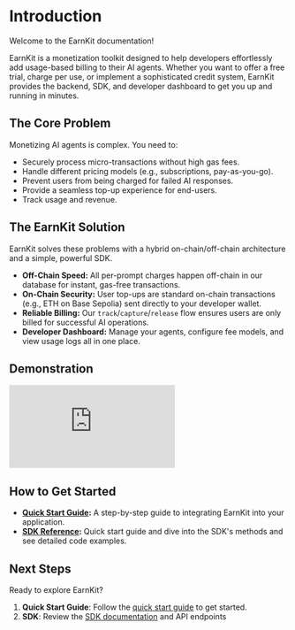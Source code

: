 # Introduction

Welcome to the EarnKit documentation!

EarnKit is a monetization toolkit designed to help developers effortlessly add usage-based billing to their AI agents. Whether you want to offer a free trial, charge per use, or implement a sophisticated credit system, EarnKit provides the backend, SDK, and developer dashboard to get you up and running in minutes.

## The Core Problem

Monetizing AI agents is complex. You need to:
- Securely process micro-transactions without high gas fees.
- Handle different pricing models (e.g., subscriptions, pay-as-you-go).
- Prevent users from being charged for failed AI responses.
- Provide a seamless top-up experience for end-users.
- Track usage and revenue.

## The EarnKit Solution

EarnKit solves these problems with a hybrid on-chain/off-chain architecture and a simple, powerful SDK.

- **Off-Chain Speed:** All per-prompt charges happen off-chain in our database for instant, gas-free transactions.
- **On-Chain Security:** User top-ups are standard on-chain transactions (e.g., ETH on Base Sepolia) sent directly to your developer wallet.
- **Reliable Billing:** Our `track`/`capture`/`release` flow ensures users are only billed for successful AI operations.
- **Developer Dashboard:** Manage your agents, configure fee models, and view usage logs all in one place.

## Demonstration

<div className="my-8 px-4">
	<div className="relative w-full aspect-video max-w-4xl mx-auto">
		<iframe
			className="absolute inset-0 w-full h-full rounded-lg"
			src="https://www.youtube.com/embed/n9J55u1sCag"
			title="YouTube Video"
			frameBorder="0"
			allow="accelerometer; autoplay; clipboard-write; encrypted-media; gyroscope; picture-in-picture"
			allowFullScreen
		></iframe>
	</div>
</div>


## How to Get Started

- **[Quick Start Guide](./quick-start-guide):** A step-by-step guide to integrating EarnKit into your application.
- **[SDK Reference](./sdk-reference):** Quick start guide and dive into the SDK's methods and see detailed code examples. 

## Next Steps

Ready to explore EarnKit? 

1. **Quick Start Guide**: Follow the [quick start guide](./quick-start-guide) to get started.
2. **SDK**: Review the [SDK documentation](./sdk-reference) and API endpoints
